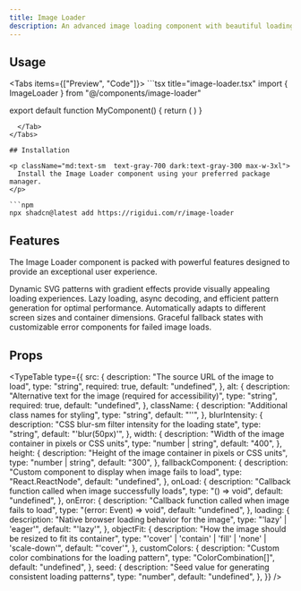 ```yaml
---
title: Image Loader
description: An advanced image loading component with beautiful loading states, error handling, and performance optimizations.
---
```



## Usage

<Tabs items={["Preview", "Code"]}>
  <Tab value="Preview">
    <ImageLoaderPreview />
  </Tab>
  <Tab value="Code">
    ```tsx title="image-loader.tsx"
import { ImageLoader } from "@/components/image-loader"

export default function MyComponent() {
      return (
        <ImageLoader
          src="https://example.com/image.jpg"
          alt="Description of the image"
          width={400}
          height={300}
        />
      )
}
```
  </Tab>
</Tabs>

## Installation

<p className="md:text-sm  text-gray-700 dark:text-gray-300 max-w-3xl">
  Install the Image Loader component using your preferred package manager.
</p>

```npm
npx shadcn@latest add https://rigidui.com/r/image-loader
```

## Features

<p className="md:text-sm mb-4!  text-gray-700 dark:text-gray-300 max-w-3xl">
  The Image Loader component is packed with powerful features designed to
  provide an exceptional user experience.
</p>

<Cards>
  <Card title="Beautiful Loading States">
    Dynamic SVG patterns with gradient effects provide visually appealing
    loading experiences.
  </Card>
  <Card title="Optimized Performance">
    Lazy loading, async decoding, and efficient pattern generation for optimal
    performance.
  </Card>
  <Card title="Responsive Design">
    Automatically adapts to different screen sizes and container dimensions.
  </Card>
  <Card title="Error Handling">
    Graceful fallback states with customizable error components for failed image
    loads.
  </Card>
</Cards>

## Props

<TypeTable
  type={{
    src: {
      description: "The source URL of the image to load",
      type: "string",
      required: true,
      default: "undefined",
    },
    alt: {
      description:
        "Alternative text for the image (required for accessibility)",
      type: "string",
      required: true,
      default: "undefined",
    },
    className: {
      description: "Additional class names for styling",
      type: "string",
      default: "''",
    },
    blurIntensity: {
      description: "CSS blur-sm filter intensity for the loading state",
      type: "string",
      default: "'blur(50px)'",
    },
    width: {
      description: "Width of the image container in pixels or CSS units",
      type: "number | string",
      default: "400",
    },
    height: {
      description: "Height of the image container in pixels or CSS units",
      type: "number | string",
      default: "300",
    },
    fallbackComponent: {
      description: "Custom component to display when image fails to load",
      type: "React.ReactNode",
      default: "undefined",
    },
    onLoad: {
      description: "Callback function called when image successfully loads",
      type: "() => void",
      default: "undefined",
    },
    onError: {
      description: "Callback function called when image fails to load",
      type: "(error: Event) => void",
      default: "undefined",
    },
    loading: {
      description: "Native browser loading behavior for the image",
      type: "'lazy' | 'eager'",
      default: "'lazy'",
    },
    objectFit: {
      description: "How the image should be resized to fit its container",
      type: "'cover' | 'contain' | 'fill' | 'none' | 'scale-down'",
      default: "'cover'",
    },
    customColors: {
      description: "Custom color combinations for the loading pattern",
      type: "ColorCombination[]",
      default: "undefined",
    },
    seed: {
      description: "Seed value for generating consistent loading patterns",
      type: "number",
      default: "undefined",
    },
  }}
/>
